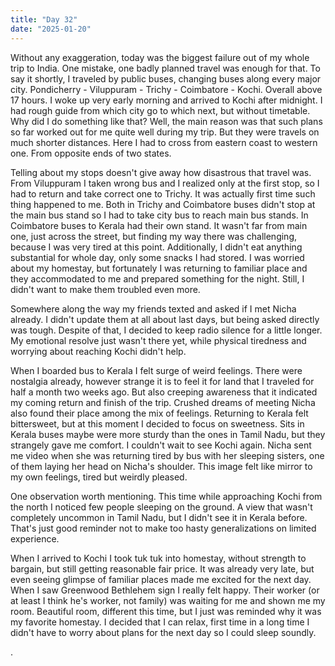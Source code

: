 ```yaml
---
title: "Day 32"
date: "2025-01-20"
---
```

Without any exaggeration, today was the biggest failure out of my whole trip to India. One mistake, one badly planned travel was enough for that. To say it shortly, I traveled by public buses, changing buses along every major city. Pondicherry - Viluppuram - Trichy - Coimbatore - Kochi. Overall above 17 hours. I woke up very early morning and arrived to Kochi after midnight. I had rough guide from which city go to which next, but without timetable. Why did I do something like that? Well, the main reason was that such plans so far worked out for me quite well during my trip. But they were travels on much shorter distances. Here I had to cross from eastern coast to western one. From opposite ends of two states.

Telling about my stops doesn't give away how disastrous that travel was. From Viluppuram I taken wrong bus and I realized only at the first stop, so I had to return and take correct one to Trichy. It was actually first time such thing happened to me. Both in Trichy and Coimbatore buses didn't stop at the main bus stand so I had to take city bus to reach main bus stands. In Coimbatore buses to Kerala had their own stand. It wasn't far from main one, just across the street, but finding my way there was challenging, because I was very tired at this point. Additionally, I didn't eat anything substantial for whole day, only some snacks I had stored. I was worried about my homestay, but fortunately I was returning to familiar place and they accommodated to me and prepared something for the night. Still, I didn't want to make them troubled even more. 

Somewhere along the way my friends texted and asked if I met Nicha already. I didn't update them at all about last days, but being asked directly was tough. Despite of that, I decided to keep radio silence for a little longer. My emotional resolve just wasn't there yet, while physical tiredness and worrying about reaching Kochi didn't help.

When I boarded bus to Kerala I felt surge of weird feelings. There were nostalgia already, however strange it is to feel it for land that I traveled for half a month two weeks ago. But also creeping awareness that it indicated my coming return and finish of the trip. Crushed dreams of meeting Nicha also found their place among the mix of feelings. Returning to Kerala felt bittersweet, but at this moment I decided to focus on sweetness. Sits in Kerala buses maybe were more sturdy than the ones in Tamil Nadu, but they strangely gave me comfort. I couldn't wait to see Kochi again. Nicha sent me video when she was returning tired by bus with her sleeping sisters, one of them laying her head on Nicha's shoulder. This image felt like mirror to my own feelings, tired but weirdly pleased.

One observation worth mentioning. This time while approaching Kochi from the north I noticed few people sleeping on the ground. A view that wasn't completely uncommon in Tamil Nadu, but I didn't see it in Kerala before. That's just good reminder not to make too hasty generalizations on limited experience. 

When I arrived to Kochi I took tuk tuk into homestay, without strength to bargain, but still getting reasonable fair price. It was already very late, but even seeing glimpse of familiar places made me excited for the next day. When I saw Greenwood Bethlehem sign I really felt happy. Their worker (or at least I think he's worker, not family) was waiting for me and shown me my room. Beautiful room, different this time, but I just was reminded why it was my favorite homestay. I decided that I can relax, first time in a long time I didn't have to worry about plans for the next day so I could sleep soundly. 

. 

